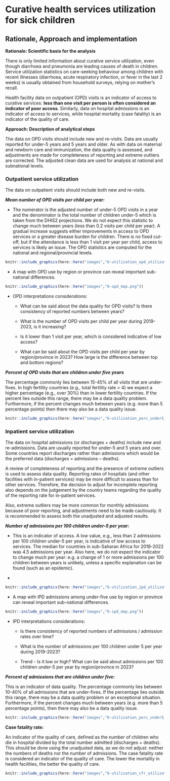 # Curative health services utilization for sick children

## Rationale, Approach and implementation

**Rationale: Scientific basis for the analysis**

There is only limited information about curative service utilization, even though diarrhoea and pneumonia are leading causes of death in children. Service utilization statistics on care-seeking behaviour among children with recent illnesses (diarrhoea, acute respiratory infection, or fever in the last 2 weeks) is usually obtained from household surveys, relying on mother’s recall.

Health facility data on outpatient (OPD) visits is an indicator of access to curative services: **less than one visit per person is often considered an indicator of poor access**. Similarly, data on hospital admissions is an indicator of access to services, while hospital mortality (case fatality) is an indicator of the quality of care.

**Approach: Description of analytical steps**

The data on OPD visits should include new and re-visits. Data are usually reported for under-5 years and 5 years and older. As with data on maternal and newborn care and immunization, the data quality is assessed, and adjustments are made for completeness of reporting and extreme outliers are corrected. The adjusted clean data are used for analysis at national and subnational levels.

### Outpatient service utilization

The data on outpatient visits should include both new and re-visits.

***Mean number of OPD visits per child per year:***

-   The numerator is the adjusted number of under-5 OPD visits in a year and the denominator is the total number of children under-5 which is taken from the DHIS2 projections. We do not expect this statistic to change much between years (less than 0.2 visits per child per year). A gradual increase suggests either improvements in access to OPD services or a greater disease burden for children. There is no fixed cut-off, but if the attendance is less than 1 visit per year per child, access to services is likely an issue. The OPD statistics are computed for the national and regional/provincial levels.

```r
knitr::include_graphics(here::here("images","6-utilization_opd_utilization.png"))

```

-   A map with OPD use by region or province can reveal important sub-national differences.

```r
knitr::include_graphics(here::here("images","6-opd_map.png"))

```

-   OPD interpretations considerations:

    -   What can be said about the data quality for OPD visits? Is there consistency of reported numbers between years?

    -   What is the number of OPD visits per child per year during 2019-2023, is it increasing?

    -   Is it lower than 1 visit per year, which is considered indicative of low access?

    -   What can be said about the OPD visits per child per year by region/province in 2023? How large is the difference between top and bottom regions?

***Percent of OPD visits that are children under five years***

The percentage commonly lies between 15-45% of all visits that are under-fives. In high fertility countries (e.g., total fertility rate \> 4) we expect a higher percentage (e.g., over 30%) than in lower fertility countries. If the percent lies outside this range, there may be a data quality problem. Furthermore, if the percent changes much between years (e.g. more than 5 percentage points) then there may also be a data quality issue.

```r
knitr::include_graphics(here::here("images","6-utilization_perc_under5_utilization.png"))

```

### Inpatient service utilization

The data on hospital admissions (or discharges + deaths) include new and re-admissions. Data are usually reported for under-5 and 5 years and over. Some countries report discharges rather than admissions which would be the preferred data (discharges = admissions – deaths).

A review of completeness of reporting and the presence of extreme outliers is used to assess data quality. Reporting rates of hospitals (and other facilities with in-patient services) may be more difficult to assess than for other services. Therefore, the decision to adjust for incomplete reporting also depends on the judgement by the country teams regarding the quality of the reporting rate for in-patient services.

Also, extreme outliers may be more common for monthly admissions because of poor reporting, and adjustments need to be made cautiously. It is recommended to assess both the unadjusted and adjusted results.

***Number of admissions per 100 children under-5 per year:***

-   This is an indicator of access. A low value, e.g., less than 2 admissions per 100 children under-5 per year, is indicative of low access to services. The median for countries in sub-Saharan Africa for 2018-2022 was 4.5 admissions per year. Also here, we do not expect the indicator to change much per year: e.g. a change of 1 or more admissions per 100 children between years is unlikely, unless a specific explanation can be found (such as an epidemic).

-   

```r
knitr::include_graphics(here::here("images","6-utilization_ipd_utilization.png"))

```

-   A map with IPD admissions among under-five use by region or province can reveal important sub-national differences.

```r
knitr::include_graphics(here::here("images","6-ipd_map.png"))

```

-   IPD interpretations considerations:

    -   Is there consistency of reported numbers of admissions / admission rates over time?

    -   What is the number of admissions per 100 children under 5 per year during 2019-2023?

    -   Trend - Is it low or high? What can be said about admissions per 100 children under-5 per year by region/province in 2023?

***Percent of admissions that are children under five:***

This is an indicator of data quality. The percentage commonly lies between 10-40% of all admissions that are under-fives. If the percentage lies outside this range, there may be a data quality problem or an exceptional situation. Furthermore, if the percent changes much between years (e.g. more than 5 percentage points), then there may also be a data quality issue.

```r
knitr::include_graphics(here::here("images","6-utilization_perc_under5_utilization.png"))
```

**Case fatality rate:**

An indicator of the quality of care, defined as the number of children who die in hospital divided by the total number admitted (discharges + deaths). This should be done using the unadjusted data, as we do not adjust: neither the numbers of deaths nor the number of admissions. The case fatality rate is considered an indicator of the quality of care. The lower the mortality in health facilities, the better the quality of care.

```r
knitr::include_graphics(here::here("images","6-utilization_cfr_utilization.png"))

```
